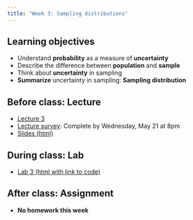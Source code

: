 ```yaml
---
title: "Week 3: Sampling distributions"
---
```


## Learning objectives

* Understand **probability** as a measure of **uncertainty**
* Describe the difference between **population** and **sample**
* Think about **uncertainty** in sampling
* **Summarize** uncertainty in sampling: **Sampling distribution**

## Before class: Lecture 

* [Lecture 3](https://youtu.be/4Y5jtBJqR2A){target="_blank"} 
* [Lecture survey](https://forms.gle/bFwavnrGj4PN4AGp9){target="_blank"}: Complete by Wednesday, May 21 at 8pm
* [Slides (html)](../slides/BTS510-25-3.qmd){target="_blank"}
    
## During class: Lab

* [Lab 3 (html with link to code)](../lab/BTS510-25-lab3.qmd){target="_blank"}

## After class: Assignment

* **No homework this week**

